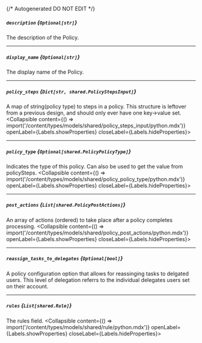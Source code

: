 {/* Autogenerated DO NOT EDIT  */}

##### `description` *{`Optional[str]`}*
The description of the Policy.

---
##### `display_name` *{`Optional[str]`}*
The display name of the Policy.

---
##### `policy_steps` *{`Dict[str, shared.PolicyStepsInput]`}*
A map of string(policy type) to steps in a policy. This structure is leftover from a previous design, and should only ever have one key\-\>value set.
<Collapsible content={() => import('/content/types/models/shared/policy_steps_input/python.mdx')} openLabel={Labels.showProperties} closeLabel={Labels.hideProperties}>
</Collapsible>

---
##### `policy_type` *{`Optional[shared.PolicyPolicyType]`}*
Indicates the type of this policy. Can also be used to get the value from policySteps.
<Collapsible content={() => import('/content/types/models/shared/policy_policy_type/python.mdx')} openLabel={Labels.showProperties} closeLabel={Labels.hideProperties}>
</Collapsible>

---
##### `post_actions` *{`List[shared.PolicyPostActions]`}*
An array of actions (ordered) to take place after a policy completes processing.
<Collapsible content={() => import('/content/types/models/shared/policy_post_actions/python.mdx')} openLabel={Labels.showProperties} closeLabel={Labels.hideProperties}>
</Collapsible>

---
##### `reassign_tasks_to_delegates` *{`Optional[bool]`}*
A policy configuration option that allows for reassinging tasks to delgated users. This level of delegation referrs to the individual delegates users set on their account.

---
##### `rules` *{`List[shared.Rule]`}*
The rules field.
<Collapsible content={() => import('/content/types/models/shared/rule/python.mdx')} openLabel={Labels.showProperties} closeLabel={Labels.hideProperties}>
</Collapsible>


